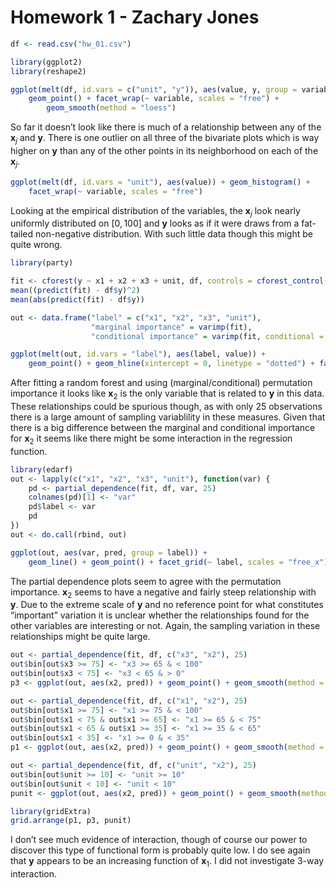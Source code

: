# Homework 1 - Zachary Jones

```r
df <- read.csv("hw_01.csv")

library(ggplot2)
library(reshape2)

ggplot(melt(df, id.vars = c("unit", "y")), aes(value, y, group = variable)) +
    geom_point() + facet_wrap(~ variable, scales = "free") +
        geom_smooth(method = "loess")
```

So far it doesn't look like there is much of a relationship between any of the $\mathbf{x}_j$ and $\mathbf{y}$. There is one outlier on all three of the bivariate plots which is way higher on $\mathbf{y}$ than any of the other points in its neighborhood on each of the $\mathbf{x}_j$.

```r
ggplot(melt(df, id.vars = "unit"), aes(value)) + geom_histogram() +
    facet_wrap(~ variable, scales = "free")
```

Looking at the empirical distribution of the variables, the $\mathbf{x}_j$ look nearly uniformly distributed on $[0, 100]$ and $\mathbf{y}$ looks as if it were draws from a fat-tailed non-negative distribution. With such little data though this might be quite wrong.

```r
library(party)

fit <- cforest(y ~ x1 + x2 + x3 + unit, df, controls = cforest_control(mtry = 2, ntree = 1000))
mean((predict(fit) - df$y)^2)
mean(abs(predict(fit) - df$y))

out <- data.frame("label" = c("x1", "x2", "x3", "unit"),
                  "marginal importance" = varimp(fit),
                  "conditional importance" = varimp(fit, conditional = TRUE), check.names = FALSE)

ggplot(melt(out, id.vars = "label"), aes(label, value)) +
    geom_point() + geom_hline(xintercept = 0, linetype = "dotted") + facet_grid(~ variable, scales = "free")
```

After fitting a random forest and using (marginal/conditional) permutation importance it looks like $\mathbf{x}_2$ is the only variable that is related to $\mathbf{y}$ in this data. These relationships could be spurious though, as with only $25$ observations there is a large amount of sampling variablility in these measures. Given that there is a big difference between the marginal and conditional importance for $\mathbf{x}_2$ it seems like there might be some interaction in the regression function.

```r
library(edarf)
out <- lapply(c("x1", "x2", "x3", "unit"), function(var) {
    pd <- partial_dependence(fit, df, var, 25)
    colnames(pd)[1] <- "var"
    pd$label <- var
    pd
})
out <- do.call(rbind, out)

ggplot(out, aes(var, pred, group = label)) +
    geom_line() + geom_point() + facet_grid(~ label, scales = "free_x")
```

The partial dependence plots seem to agree with the permutation importance. $\mathbf{x}_2$ seems to have a negative and fairly steep relationship with $\mathbf{y}$. Due to the extreme scale of $\mathbf{y}$ and no reference point for what constitutes "important" variation it is unclear whether the relationships found for the other variables are interesting or not. Again, the sampling variation in these relationships might be quite large.

```r
out <- partial_dependence(fit, df, c("x3", "x2"), 25)
out$bin[out$x3 >= 75] <- "x3 >= 65 & < 100"
out$bin[out$x3 < 75] <- "x3 < 65 & > 0"
p3 <- ggplot(out, aes(x2, pred)) + geom_point() + geom_smooth(method = "loess", se = FALSE) + facet_grid(~ bin)

out <- partial_dependence(fit, df, c("x1", "x2"), 25)
out$bin[out$x1 >= 75] <- "x1 >= 75 & < 100"
out$bin[out$x1 < 75 & out$x1 >= 65] <- "x1 >= 65 & < 75"
out$bin[out$x1 < 65 & out$x1 >= 35] <- "x1 >= 35 & < 65"
out$bin[out$x1 < 35] <- "x1 >= 0 & < 35"
p1 <- ggplot(out, aes(x2, pred)) + geom_point() + geom_smooth(method = "loess", se = FALSE) + facet_grid(~ bin)

out <- partial_dependence(fit, df, c("unit", "x2"), 25)
out$bin[out$unit >= 10] <- "unit >= 10"
out$bin[out$unit < 10] <- "unit < 10"
punit <- ggplot(out, aes(x2, pred)) + geom_point() + geom_smooth(method = "loess", se = FALSE) + facet_grid(~ bin)

library(gridExtra)
grid.arrange(p1, p3, punit)
```

I don't see much evidence of interaction, though of course our power to discover this type of functional form is probably quite low. I do see again that $\mathbf{y}$ appears to be an increasing function of $\mathbf{x}_1$. I did not investigate 3-way interaction.
